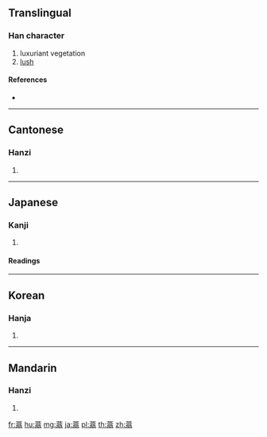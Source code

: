 {{character info/new}}
==Translingual==

===Han character===
{{Han char|rn=140|rad=艸|as=10|sn=16|four=44227|canj=TCIM|ids=⿱艹翁}}

# luxuriant vegetation
# [[lush]]

====References====
* {{Han ref|kx=1051.100|dkj=31650|dj=1513.070|hdz=53266.110|uh=84CA}}

----

==Cantonese==

===Hanzi===
{{yue-hanzi|jyut=|y=yung2}}

# {{defn|lang=yue|sort=艸10}}

----

==Japanese==

===Kanji===
{{ja-kanji|grade=|rs=艸10}}

# {{defn|lang=ja|sort=艸10}}

====Readings====
{{ja-readings|goon=[[う]] (u)|kanon=[[おう]] (ō)|kun=[[とう]] (tou)}}

----

==Korean==

===Hanja===
{{ko-hanja|hangeul=옹|eumhun=|rv=ong|mr=ong|y=ong}}

# {{defn|lang=ko|sort=艸10}}

----

==Mandarin==

===Hanzi===
{{cmn-hanzi|pin=[[wěng]] ([[weng3]])|wg=weng<sup>3</sup>}}

# {{defn|lang=cmn|sort=艸10}}

[[fr:蓊]]
[[hu:蓊]]
[[mg:蓊]]
[[ja:蓊]]
[[pl:蓊]]
[[th:蓊]]
[[zh:蓊]]